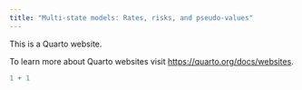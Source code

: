 ```yaml
---
title: "Multi-state models: Rates, risks, and pseudo-values"
---
```


This is a Quarto website.

To learn more about Quarto websites visit <https://quarto.org/docs/websites>.

```r
1 + 1
```
